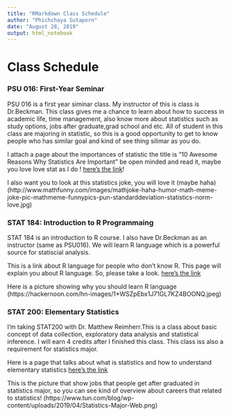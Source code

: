 ```yaml
---
title: "RMarkdown Class Schedule"
author: "Phichchaya Sutaporn"
date: "August 28, 2019"
output: html_notebook
---
```


# Class Schedule

### PSU 016: First-Year Seminar

PSU 016 is a first year siminar class. My instructor of this is class is Dr.Beckman. This class gives me a chance to learn about how to success in academic life, time management, also know more about statistics such as study options, jobs after graduate,grad school and etc. All of student in this class are majoring in statistic, so this is a good opportunity to get to know people who has similar goal and kind of see thing silimar as you do.

I attach a page about the importances of statistic the title is "10 Awesome Reasons Why Statistics Are Important" be open minded and read it, maybe you love love stat as I do ! [here's the link](https://medium.com/@john_marsh7/10-awesome-reasons-why-statistics-are-important-96b87e283640)! 

I also want you to look at this statistics joke, you will love it (maybe haha)(http://www.mathfunny.com/images/mathjoke-haha-humor-math-meme-joke-pic-mathmeme-funnypics-pun-standarddeviation-statistics-norm-love.jpg)


### STAT 184: Introduction to R Programmaing

STAT 184 is an introduction to R course. I also have Dr.Beckman as an instructor (same as PSU016). We will learn R language which is a powerful source for statiscial analysis.
 
This is a link about R language for people who don't know R. This page will explain you about R language. So, please take a look. [here's the link](https://www.r-project.org/about.html) 

Here is a picture showing why you should learn R language (https://hackernoon.com/hn-images/1*WSZpEbx1J71GL7KZ4BOONQ.jpeg)


### STAT 200: Elementary Statistics

I'm taking STAT200 with Dr. Matthew Reimherr.This is a class about basic concept of data collection, exploratory data analysis and statistical inference. I will earn 4 credits after I finished this class. This class iss also a requirement for statistics major.

Here is a page that talks about what is statistics and how to understand elementary statistics [here's the link](https://www.statisticshowto.datasciencecentral.com/what-is-elementary-statistics/) 

This is the picture that show jobs that people get after graduated in statistics major, so you can see kind of overview about careers that related to statistics! (https://www.tun.com/blog/wp-content/uploads/2019/04/Statistics-Major-Web.png)
